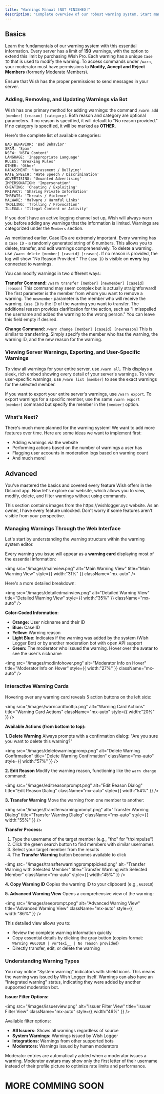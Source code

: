 ```yaml
---
title: "Warnings Manual [NOT FINISHED]"
description: "Complete overview of our robust warning system. Start managing member discipline effectively!"
---
```


## Basics

Learn the fundamentals of our warning system with this essential information. Every server has a limit of **150** warnings, with the option to extend this limit by purchasing Wish Pro. Each warning has a unique `Case ID` that is used to modify the warning. To access commands under `/warn`, your moderator must have permissions to **Modify, Accept and Reject Members** (formerly Moderate Members).

<Warning>
  Ensure that Wish has the proper permissions to send messages in your server.
</Warning>

### Adding, Removing, and Updating Warnings via Bot

Wish has one primary method for adding warnings: the command `/warn add [member] [reason] [category]`. Both reason and category are optional parameters. If no reason is specified, it will default to "No reason provided." If no category is specified, it will be marked as **OTHER**.

Here's the complete list of available categories:

```
BAD_BEHAVIOR: 'Bad Behavior'
SPAM: 'Spam'
NSFW: 'NSFW Content'
LANGUAGE: 'Inappropriate Language'
RULES: 'Breaking Rules'
OTHER: 'Other'
HARASSMENT: 'Harassment / Bullying'
HATE_SPEECH: 'Hate Speech / Discrimination'
ADVERTISING: 'Unwanted Advertising'
IMPERSONATION: 'Impersonation'
CHEATING: 'Cheating / Exploiting'
PRIVACY: 'Sharing Private Information'
THREATS: 'Threats / Violence'
MALWARE: 'Malware / Harmful Links'
TROLLING: 'Trolling / Provocation'
ILLEGAL: 'Illegal Content or Activity'
```

If you don't have an active logging channel set up, Wish will always warn you before adding any warnings that the information is limited. Warnings are categorized under the `Members` section.

As mentioned earlier, Case IDs are extremely important. Every warning has a `Case ID` - a randomly generated string of 6 numbers. This allows you to delete, transfer, and edit warnings comprehensively. To delete a warning, use `/warn delete [member] [caseid] [reason]`. If no reason is provided, the log will show "No Reason Provided." The `Case ID` is visible on **every** log connected to warnings.

You can modify warnings in two different ways:

**Transfer Command:** `/warn transfer [member] [newmember] [caseid] [reason]`
This command may seem complex but is actually straightforward\! The first parameter is the member from whom you want to remove a warning. The `newmember` parameter is the member who will receive the warning. `Case ID` is the ID of the warning you want to transfer. The additional reason provides clarification for the action, such as "I misspelled the username and added the warning to the wrong person." You can leave this field empty if desired.

**Change Command:** `/warn change [member] [caseid] [newreason]`
This is similar to transferring. Simply specify the member who has the warning, the warning ID, and the new reason for the warning.

### Viewing Server Warnings, Exporting, and User-Specific Warnings

To view all warnings for your entire server, use `/warn all`. This displays a sleek, rich embed showing every detail of your server's warnings. To view user-specific warnings, use `/warn list [member]` to see the exact warnings for the selected member.

If you want to export your entire server's warnings, use `/warn export`. To export warnings for a specific member, use the same `/warn export [member]` command but specify the member in the `[member]` option.

### What's Next?

There's much more planned for the warning system\! We want to add more features over time. Here are some ideas we want to implement first:

- Adding warnings via the website
- Performing actions based on the number of warnings a user has
- Flagging user accounts in moderation logs based on warning count
- And much more\!

## Advanced

You've mastered the basics and covered every feature Wish offers in the Discord app. Now let's explore our website, which allows you to view, modify, delete, and filter warnings without using commands.

<Info>
  This section contains images from the https://wishlogger.xyz website. As an owner, I have every feature unlocked. Don't worry if some features aren't visible from your perspective.
</Info>

### Managing Warnings Through the Web Interface

Let's start by understanding the warning structure within the warning system editor.

Every warning you issue will appear as a **warning card** displaying most of the essential information:

<img
  src="/images/mainview.png"
  alt="Main Warning View"
  title="Main Warning View"
  style={{ width:"31%" }}
  className="mx-auto"
/>

Here's a more detailed breakdown:

<img
  src="/images/detailedmainview.png"
  alt="Detailed Warning View"
  title="Detailed Warning View"
  style={{ width:"35%" }}
  className="mx-auto"
/>

**Color-Coded Information:**

- **Orange:** User nickname and their ID
- **Blue:** Case ID
- **Yellow:** Warning reason
- **Light Blue:** Indicates if the warning was added by the system (Wish Logger Bot) or by another moderation bot with open API support
- **Green:** The moderator who issued the warning. Hover over the avatar to see the user's nickname

<img
  src="/images/modinfohover.png"
  alt="Moderator Info on Hover"
  title="Moderator Info on Hover"
  style={{ width:"27%" }}
  className="mx-auto"
/>

### Interactive Warning Cards

Hovering over any warning card reveals 5 action buttons on the left side:

<img
  src="/images/warncardtooltip.png"
  alt="Warning Card Actions"
  title="Warning Card Actions"
  className="mx-auto"
  style={{ width:"20%" }}
/>

**Available Actions (from bottom to top):**

**1. Delete Warning**
Always prompts with a confirmation dialog: "Are you sure you want to delete this warning?"

<img
  src="/images/deletewarningpromp.png"
  alt="Delete Warning Confirmation"
  title="Delete Warning Confirmation"
  className="mx-auto"
  style={{ width:"57%" }}
/>

**2. Edit Reason**
Modify the warning reason, functioning like the `warn change` command:

<img
  src="/images/editreasonprompt.png"
  alt="Edit Reason Dialog"
  title="Edit Reason Dialog"
  className="mx-auto"
  style={{ width:"54%" }}
/>

**3. Transfer Warning**
Move the warning from one member to another:

<img
  src="/images/transferwarningprompt.png"
  alt="Transfer Warning Dialog"
  title="Transfer Warning Dialog"
  className="mx-auto"
  style={{ width:"55%" }}
/>

**Transfer Process:**

1. Type the username of the target member (e.g., "thx" for "thximpulse")
2. Click the green search button to find members with similar usernames
3. Select your target member from the results
4. The **Transfer Warning** button becomes available to click

<img
  src="/images/transfterwarningpromptpicked.png"
  alt="Transfer Warning with Selected Member"
  title="Transfer Warning with Selected Member"
  className="mx-auto"
  style={{ width:"45%" }}
/>

**4. Copy Warning ID**
Copies the warning ID to your clipboard (e.g., `663010`)

**5. Advanced Warning View**
Opens a comprehensive view of the warning:

<img
  src="/images/seeprompt.png"
  alt="Advanced Warning View"
  title="Advanced Warning View"
  className="mx-auto"
  style={{ width:"86%" }}
/>

This detailed view allows you to:

- Review the complete warning information quickly
- Copy essential details by clicking the gray button (copies format: `Warning #663010 | vortexi__ | No reason provided`)
- Directly transfer, edit, or delete the warning

### Understanding Warning Types

You may notice "System warning" indicators with shield icons. This means the warning was issued by Wish Logger itself. Warnings can also have an "Integrated warning" status, indicating they were added by another supported moderation bot.

**Issuer Filter Options:**

<img
  src="/images/issuerview.png"
  alt="Issuer Filter View"
  title="Issuer Filter View"
  className="mx-auto"
  style={{ width:"46%" }}
/>

Available filter options:

- **All Issuers:** Shows all warnings regardless of source
- **System Warnings:** Warnings issued by Wish Logger
- **Integrations:** Warnings from other supported bots
- **Moderators:** Warnings issued by human moderators

<Note>
  Moderator entries are automatically added when a moderator issues a warning. Moderator avatars may show only the first letter of their username instead of their profile picture to optimize rate limits and performance.
</Note>


#               MORE COMMING SOON